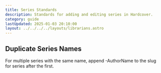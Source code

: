 ```yaml
---
title: Series Standards
description: Standards for adding and editing series in Hardcover.
category: guide
lastUpdated: 2025-01-03 20:10:00
layout: ../../../../layouts/librarians.astro
---
```


## Duplicate Series Names

For multiple series with the same name, append -AuthorName to the slug for series after the first.